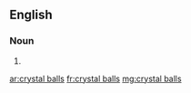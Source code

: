 ==English==

===Noun===
{{head|en|plural|head=[[crystal]] [[balls]]}}

# {{plural of|crystal ball|lang=en}}

[[ar:crystal balls]]
[[fr:crystal balls]]
[[mg:crystal balls]]